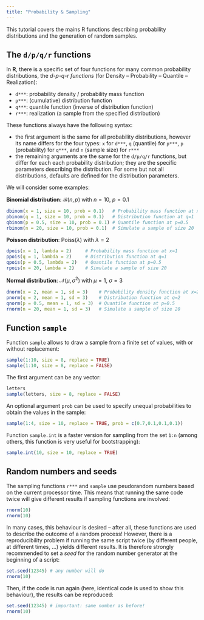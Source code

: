```yaml
---
title: "Probability & Sampling"
---
```


This tutorial covers the mains R functions describing probability distributions 
and the generation of random samples.

## The `d/p/q/r` functions

In **R**, there is a specific set of four functions for many common probability 
distributions, the *d-p-q-r functions* (for Density -- Probability -- 
Quantile -- Realization):

* `d***`: probability density / probability mass function
* `p***`: (cumulative) distribution function
* `q***`: quantile function (inverse of distribution function)
* `r***`: realization (a sample from the specified distribution)

These functions always have the following syntax:

* the first argument is the same for all probability distributions, however its
  name differs for the four types: `x` for `d***`,  `q` (quantile) for `p***`,
  `p` (probability) for `q***`, and  `n` (sample size) for `r***`
* the remaining arguments are the same for the `d/p/q/r` functions, but differ 
  for each each probability distribution; they are the specific parameters 
  describing the distribution. For some but not all distributions, defaults are 
  defined for the distribution parameters.

We will consider some examples:

**Binomial distribution**: $\mathcal{B}(n,p)$ with $n=10$, $p=0.1$

```r
dbinom(x = 1, size = 10, prob = 0.1)   # Probability mass function at x=1
pbinom(q = 1, size = 10, prob = 0.1)   # Distribution function at q=1
qbinom(p = 0.5, size = 10, prob = 0.1) # Quantile function at p=0.5
rbinom(n = 20, size = 10, prob = 0.1)  # Simulate a sample of size 20
```

**Poisson distribution**: $\text{Poiss}(\lambda)$ with $\lambda=2$

```r
dpois(x = 1, lambda = 2)     # Probability mass function at x=1
ppois(q = 1, lambda = 2)     # Distribution function at q=1
qpois(p = 0.5, lambda = 2)   # Quantile function at p=0.5
rpois(n = 20, lambda = 2)    # Simulate a sample of size 20
```

**Normal distribution**: $\mathcal{N}(\mu,\sigma^2)$ with $\mu=1$, $\sigma=3$

```r
dnorm(x = 2, mean = 1, sd = 3)    # Probability density function at x=2
pnorm(q = 2, mean = 1, sd = 3)    # Distribution function at q=2
qnorm(p = 0.5, mean = 1, sd = 3)  # Quantile function at p=0.5
rnorm(n = 20, mean = 1, sd = 3)   # Simulate a sample of size 20
```

## Function `sample`

Function `sample` allows to draw a sample from a finite set of values, with or
without replacement:

```r
sample(1:10, size = 8, replace = TRUE)
sample(1:10, size = 8, replace = FALSE)
```

The first argument can be any vector:

```r
letters
sample(letters, size = 8, replace = FALSE)
```

An optional argument `prob` can be used to specify unequal probabilities to obtain
the values in the sample:

```r
sample(1:4, size = 10, replace = TRUE, prob = c(0.7,0.1,0.1,0.1))
```

Function `sample.int` is a faster version for sampling from the set `1:n` 
(among others, this function is very useful for bootstrapping):

```r
sample.int(10, size = 10, replace = TRUE)
```


## Random numbers and seeds

The sampling functions `r***` and `sample` use peudorandom numbers based on 
the current processor time. This means that running the same code twice will give
different results if sampling functions are involved:

```r
rnorm(10)
rnorm(10)
```

In many cases, this behaviour is desired -- after all, these functions are used 
to describe the outcome of a random process! 
However, there is a reproducibility problem if running the same script twice 
(by different people, at different times, ...) yields different results.
It is therefore strongly recommended to set a *seed* for the random number generator
at the beginning of a script:

```r
set.seed(12345) # any number will do
rnorm(10)
```

Then, if the code is run again (here, identical code is used to show this 
behaviour), the results can be reproduced:

```r
set.seed(12345) # important: same number as before!
rnorm(10)
```

